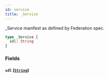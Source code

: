 ```yaml
---
id: service
title: _Service
---
```



_Service manifest as defined by Federation spec.

```graphql
type _Service {
  sdl: String
}
```


### Fields

#### `sdl` ([`String`](../../../developer/api-reference/scalars/string))






